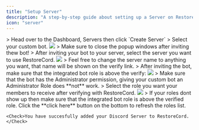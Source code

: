```yaml
---
title: "Setup Server"
description: "A step-by-step guide about setting up a Server on RestoreCord."
icon: "server"
---
```


<Steps>
  <Step title="Create Server">
    > Head over to the Dashboard, Servers then click `Create Server`
  </Step>
  <Step title="Select Custom Bot">
    > Select your custom bot.
    <Frame>
      <img src="/images/setup_create-server_select-bot.png" />
    </Frame>
    >
    <Note>
        Make sure to close the popup windows after inviting thew bot!
    </Note>
  </Step>

  <Step title="Select your Discord Server">
    > After inviting your bot to your server, select the server you want to use RestoreCord.
    <Frame>
        <img src="/images/setup_create-server_select-server.png" />
    </Frame>
    >
    <Note>
        Feel free to change the server name to anything you want, that name will be shown on the verify link.
    </Note>
  </Step>
  
  <Step title="Fix Permissions">
    > After inviting the bot, make sure that the integrated bot role is above the verify:
    <Frame>
        <img src="/images/setup_bot-permissions.png" />
    </Frame>
    >
    <Warning>
        Make sure that the bot has the Administrator permission, giving your custom bot an Administrator Role does **not** work.
    </Warning>
  </Step>

  <Step title="Select the verify role">
    > Select the role you want your members to receive after verifying with RestoreCord.
    <Frame>
        <img src="/images/setup_create-server_select-role.png" />
    </Frame>
    >
    <Note>
        If your roles dont show up then make sure that the integrated bot role is above the verified role. Click the **click here** button on the bottom to refresh the roles list.
    </Note>
  </Step>
</Steps>

    <Check>You have succesfully added your Discord Server to RestoreCord.</Check>
